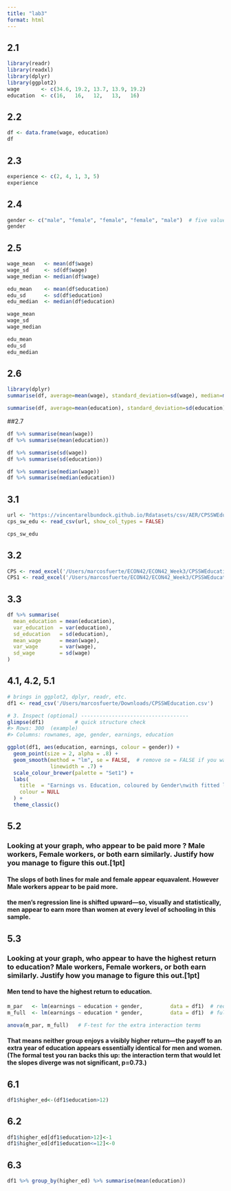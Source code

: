 ```yaml
---
title: "lab3"
format: html
---
```


## 2.1

```r
library(readr)
library(readxl)
library(dplyr)
library(ggplot2)
wage       <- c(34.6, 19.2, 13.7, 13.9, 19.2) 
education  <- c(16,   16,   12,   13,   16)  
```

## 2.2

```r
df <- data.frame(wage, education)
df
```

## 2.3

```r
experience <- c(2, 4, 1, 3, 5)
experience
```

## 2.4

```r
gender <- c("male", "female", "female", "female", "male")  # five values
gender
```

## 2.5

```r
wage_mean   <- mean(df$wage)
wage_sd     <- sd(df$wage)
wage_median <- median(df$wage)

edu_mean    <- mean(df$education)
edu_sd      <- sd(df$education)
edu_median  <- median(df$education)

wage_mean
wage_sd
wage_median

edu_mean
edu_sd
edu_median
```

## 2.6

```r
library(dplyr)  
summarise(df, average=mean(wage), standard_deviation=sd(wage), median=median(wage))

summarise(df, average=mean(education), standard_deviation=sd(education), median=median(education))
```

##2.7

```r
df %>% summarise(mean(wage))
df %>% summarise(mean(education))

df %>% summarise(sd(wage))
df %>% summarise(sd(education))

df %>% summarise(median(wage))
df %>% summarise(median(education))
```

## 3.1

```r
url <- "https://vincentarelbundock.github.io/Rdatasets/csv/AER/CPSSWEducation.csv"
cps_sw_edu <- read_csv(url, show_col_types = FALSE)

cps_sw_edu
```

## 3.2

```r
CPS <- read_excel('/Users/marcosfuerte/ECON42/ECON42_Week3/CPSSWEducation.xlsx')
CPS1 <- read_excel('/Users/marcosfuerte/ECON42/ECON42_Week3/CPSSWEducation.xls')
```

## 3.3

```r
df %>% summarise(
  mean_education = mean(education),
  var_education  = var(education),
  sd_education   = sd(education),
  mean_wage      = mean(wage),
  var_wage       = var(wage),
  sd_wage        = sd(wage)
)
```

## 4.1, 4.2, 5.1

```r

# brings in ggplot2, dplyr, readr, etc.
df1 <- read_csv('/Users/marcosfuerte/Downloads/CPSSWEducation.csv')

# 3. Inspect (optional) -----------------------------------
glimpse(df1)          # quick structure check
#> Rows: 300  (example)
#> Columns: rownames, age, gender, earnings, education

ggplot(df1, aes(education, earnings, colour = gender)) +
  geom_point(size = 2, alpha = .8) +
  geom_smooth(method = "lm", se = FALSE,  # remove se = FALSE if you want the 95% band
              linewidth = .7) +
  scale_colour_brewer(palette = "Set1") +
  labs(
    title  = "Earnings vs. Education, coloured by Gender\nwith fitted linear trends",
    colour = NULL
  ) +
  theme_classic()

```

## 5.2

### Looking at your graph, who appear to be paid more ? Male workers, Female workers, or both earn similarly. Justify how you manage to figure this out.\[1pt\]

#### The slops of both lines for male and female appear equavalent. However Male workers appear to be paid more.

#### the men’s regression line is shifted upward—so, visually and statistically, men appear to earn more than women at every level of schooling in this sample.

## 5.3

### Looking at your graph, who appear to have the highest return to education? Male workers, Female workers, or both earn similarly. Justify how you manage to figure this out.\[1pt\]

#### Men tend to have the highest return to education.

```r
m_par   <- lm(earnings ~ education + gender,         data = df1)  # reduced
m_full  <- lm(earnings ~ education * gender,         data = df1)  # full

anova(m_par, m_full)   # F‑test for the extra interaction terms
```

#### That means neither group enjoys a visibly higher return—the payoff to an extra year of education appears essentially identical for men and women. (The formal test you ran backs this up: the interaction term that would let the slopes diverge was not significant, p=0.73.)

## 6.1

```r
df1$higher_ed<-(df1$education>12)
```

## 6.2

```r
df1$higher_ed[df1$education>12]<-1
df1$higher_ed[df1$education<=12]<-0
```

## 6.3

```r
df1 %>% group_by(higher_ed) %>% summarise(mean(education))
```
